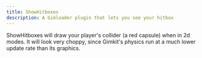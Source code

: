 ```yaml
---
title: ShowHitboxes
description: A Gimloader plugin that lets you see your hitbox
---
```



ShowHitboxes will draw your player's collider (a red capsule) when in 2d modes. It will look very choppy, since Gimkit's physics run at a much lower update rate than its graphics.

<ButtonInstall client:only="svelte" name="ShowHitboxes" url="https://raw.githubusercontent.com/TheLazySquid/Gimloader/main/plugins/ShowHitboxes.js" />